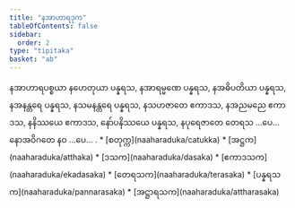 ```yaml
---
title: "နအာဟာရဒုက"
tableOfContents: false
sidebar:
  order: 2
type: "tipitaka"
basket: "ab"
---
```



<DynamicBreadcrumb />

<Division number="407">

<Paragraph number="1232">
နအာဟာရပစ္စယာ နဟေတုယာ ပန္နရသ, နအာရမ္မဏေ ပန္နရသ, နအဓိပတိယာ ပန္နရသ, နအနန္တရေ ပန္နရသ, နသမနန္တရေ ပန္နရသ, နသဟဇာတေ ဧကာဒသ, နအညမညေ ဧကာဒသ, နနိဿယေ ဧကာဒသ, နော်ပနိဿယေ ပန္နရသ, နပုရေဇာတေ တေရသ …ပေ…  နောအဝိဂတေ နဝ …ပေ… .

</Paragraph>
</Division>

<TableOfContents>
* [စတုက္က](naaharaduka/catukka)
* [အဋ္ဌက](naaharaduka/atthaka)
* [ဒသက](naaharaduka/dasaka)
* [ဧကာဒသက](naaharaduka/ekadasaka)
* [တေရသက](naaharaduka/terasaka)
* [ပန္နရသက](naaharaduka/pannarasaka)
* [အဋ္ဌာရသက](naaharaduka/attharasaka)
</TableOfContents>